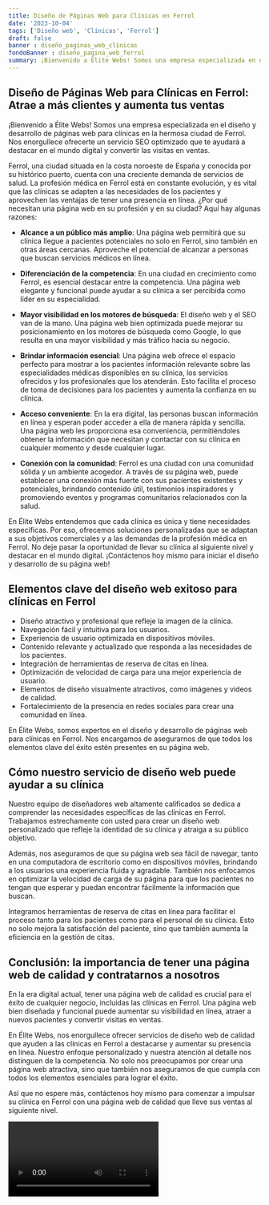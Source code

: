 ```yaml
---
title: Diseño de Páginas Web para Clínicas en Ferrol
date: '2023-10-04'
tags: ['Diseño web', 'Clínicas', 'Ferrol']
draft: false
banner : diseño_paginas_web_clínicas
fondoBanner : diseño_pagina_web_ferrol
summary: ¡Bienvenido a Élite Webs! Somos una empresa especializada en el diseño y desarrollo de páginas web para clínicas en la hermosa ciudad de Ferrol. Nos enorgullece ofrecerte un servicio SEO optimizado que te ayudará a destacar en el mundo digital y convertir las visitas en ventas.
---
```


## Diseño de Páginas Web para Clínicas en Ferrol: Atrae a más clientes y aumenta tus ventas

¡Bienvenido a Élite Webs! Somos una empresa especializada en el diseño y desarrollo de páginas web para clínicas en la hermosa ciudad de Ferrol. Nos enorgullece ofrecerte un servicio SEO optimizado que te ayudará a destacar en el mundo digital y convertir las visitas en ventas.

Ferrol, una ciudad situada en la costa noroeste de España y conocida por su histórico puerto, cuenta con una creciente demanda de servicios de salud. La profesión médica en Ferrol está en constante evolución, y es vital que las clínicas se adapten a las necesidades de los pacientes y aprovechen las ventajas de tener una presencia en línea. ¿Por qué necesitan una página web en su profesión y en su ciudad? Aquí hay algunas razones:

- **Alcance a un público más amplio**: Una página web permitirá que su clínica llegue a pacientes potenciales no solo en Ferrol, sino también en otras áreas cercanas. Aproveche el potencial de alcanzar a personas que buscan servicios médicos en línea.

- **Diferenciación de la competencia**: En una ciudad en crecimiento como Ferrol, es esencial destacar entre la competencia. Una página web elegante y funcional puede ayudar a su clínica a ser percibida como líder en su especialidad.

- **Mayor visibilidad en los motores de búsqueda**: El diseño web y el SEO van de la mano. Una página web bien optimizada puede mejorar su posicionamiento en los motores de búsqueda como Google, lo que resulta en una mayor visibilidad y más tráfico hacia su negocio.

- **Brindar información esencial**: Una página web ofrece el espacio perfecto para mostrar a los pacientes información relevante sobre las especialidades médicas disponibles en su clínica, los servicios ofrecidos y los profesionales que los atenderán. Esto facilita el proceso de toma de decisiones para los pacientes y aumenta la confianza en su clínica.

- **Acceso conveniente**: En la era digital, las personas buscan información en línea y esperan poder acceder a ella de manera rápida y sencilla. Una página web les proporciona esa conveniencia, permitiéndoles obtener la información que necesitan y contactar con su clínica en cualquier momento y desde cualquier lugar.

- **Conexión con la comunidad**: Ferrol es una ciudad con una comunidad sólida y un ambiente acogedor. A través de su página web, puede establecer una conexión más fuerte con sus pacientes existentes y potenciales, brindando contenido útil, testimonios inspiradores y promoviendo eventos y programas comunitarios relacionados con la salud.

En Élite Webs entendemos que cada clínica es única y tiene necesidades específicas. Por eso, ofrecemos soluciones personalizadas que se adaptan a sus objetivos comerciales y a las demandas de la profesión médica en Ferrol. No deje pasar la oportunidad de llevar su clínica al siguiente nivel y destacar en el mundo digital. ¡Contáctenos hoy mismo para iniciar el diseño y desarrollo de su página web!

<GifSeo />

<Cta />

## Elementos clave del diseño web exitoso para clínicas en Ferrol

- Diseño atractivo y profesional que refleje la imagen de la clínica.
- Navegación fácil y intuitiva para los usuarios.
- Experiencia de usuario optimizada en dispositivos móviles.
- Contenido relevante y actualizado que responda a las necesidades de los pacientes.
- Integración de herramientas de reserva de citas en línea.
- Optimización de velocidad de carga para una mejor experiencia de usuario.
- Elementos de diseño visualmente atractivos, como imágenes y videos de calidad.
- Fortalecimiento de la presencia en redes sociales para crear una comunidad en línea.

En Élite Webs, somos expertos en el diseño y desarrollo de páginas web para clínicas en Ferrol. Nos encargamos de asegurarnos de que todos los elementos clave del éxito estén presentes en su página web.

## Cómo nuestro servicio de diseño web puede ayudar a su clínica

Nuestro equipo de diseñadores web altamente calificados se dedica a comprender las necesidades específicas de las clínicas en Ferrol. Trabajamos estrechamente con usted para crear un diseño web personalizado que refleje la identidad de su clínica y atraiga a su público objetivo.

Además, nos aseguramos de que su página web sea fácil de navegar, tanto en una computadora de escritorio como en dispositivos móviles, brindando a los usuarios una experiencia fluida y agradable. También nos enfocamos en optimizar la velocidad de carga de su página para que los pacientes no tengan que esperar y puedan encontrar fácilmente la información que buscan.

Integramos herramientas de reserva de citas en línea para facilitar el proceso tanto para los pacientes como para el personal de su clínica. Esto no solo mejora la satisfacción del paciente, sino que también aumenta la eficiencia en la gestión de citas.

## Conclusión: la importancia de tener una página web de calidad y contratarnos a nosotros

En la era digital actual, tener una página web de calidad es crucial para el éxito de cualquier negocio, incluidas las clínicas en Ferrol. Una página web bien diseñada y funcional puede aumentar su visibilidad en línea, atraer a nuevos pacientes y convertir visitas en ventas.

En Élite Webs, nos enorgullece ofrecer servicios de diseño web de calidad que ayuden a las clínicas en Ferrol a destacarse y aumentar su presencia en línea. Nuestro enfoque personalizado y nuestra atención al detalle nos distinguen de la competencia. No solo nos preocupamos por crear una página web atractiva, sino que también nos aseguramos de que cumpla con todos los elementos esenciales para lograr el éxito.

Así que no espere más, contáctenos hoy mismo para comenzar a impulsar su clínica en Ferrol con una página web de calidad que lleve sus ventas al siguiente nivel.

<Video />

<CtaBot job='Clínicas' city='Ferrol'/>

<Gmaps query='Ferrol+españa+maps' />